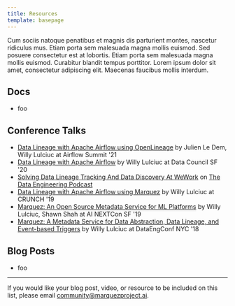 ```yaml
---
title: Resources
template: basepage
---
```


Cum sociis natoque penatibus et magnis dis parturient montes, nascetur ridiculus mus. Etiam porta sem malesuada magna mollis euismod. Sed posuere consectetur est at lobortis. Etiam porta sem malesuada magna mollis euismod. Curabitur blandit tempus porttitor. Lorem ipsum dolor sit amet, consectetur adipiscing elit. Maecenas faucibus mollis interdum.

## Docs

* foo

## Conference Talks

* [Data Lineage with Apache Airflow using OpenLineage](https://www.youtube.com/watch?v=qQAdpbNhxl8) by Julien Le Dem, Willy Lulciuc at Airflow Summit '21
* [Data Lineage with Apache Airflow](https://www.datacouncil.ai/talks/data-lineage-with-apache-airflow) by Willy Lulciuc at Data Council SF '20
* [Solving Data Lineage Tracking And Data Discovery At WeWork](https://www.dataengineeringpodcast.com/marquez-data-lineage-episode-111) on [The Data Engineering Podcast](https://www.dataengineeringpodcast.com/)
* [Data Lineage with Apache Airflow using Marquez](https://www.youtube.com/watch?v=BIVUXruv5io) by Willy Lulciuc at CRUNCH '19
* [Marquez: An Open Source Metadata Service for ML Platforms](https://www.slideshare.net/WillyLulciuc/marquez-an-open-source-metadata-service-for-ml-platforms) by Willy Lulciuc, Shawn Shah at AI NEXTCon SF '19
* [Marquez: A Metadata Service for Data Abstraction, Data Lineage, and Event-based Triggers](https://www.datacouncil.ai/speaker/marquez-a-metadata-service-for-data-abstraction-data-lineage-and-event-based-triggers) by Willy Lulciuc at DataEngConf NYC '18

## Blog Posts

* foo

---

If you would like your blog post, video, or resource to be included on this list, please email [community@marquezproject.ai](mailto:community@marquezproject.ai).